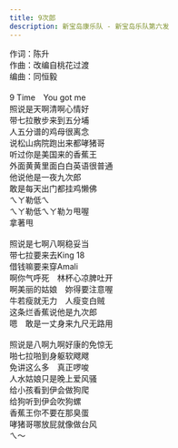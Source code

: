 ```yaml
---
title: 9次郎
description: 新宝岛康乐队 - 新宝岛乐队第六发
---
```


作词：陈升<br />作曲：改编自桃花过渡<br />编曲：同恒毅<br /><br />9 Time　You got me<br />照说是天啊清啊心情好<br />带七拉散步来到五分埔<br />人五分谱的鸡母很离念<br />说松山病院跑出来都哮猪哥<br />听过你是美国来的香蕉王<br />外面黄黄里面白白英语很普通<br />他说他是一夜九次郎<br />敢是每天出门都挂鸡懒佛<br />ㄟㄚ勒低ㄟ<br />ㄟㄚ勒低ㄟㄚ勒ㄉ甩喔<br />拿著甩<br /><br />照说是七啊八啊稳妥当<br />带七拉要来去King 18<br />借钱嘛要来穿Amali<br />啊你气呼死　林杯心凉脾吐开<br />啊美丽的姑娘　妳得要注意喔<br />牛若瘦就无力　人瘦变白贼<br />这条烂香蕉说他是九次郎<br />嗯　敢是一丈身来九尺无路用<br /><br />照说是八啊九啊好康的免惊无<br />啪七拉啪到身躯软飕飕<br />免讲这么多　真正啰唆<br />人水姑娘只是晚上爱风骚<br />给小孩看到伊会做狗爬<br />给狗听到伊会吹狗螺<br />香蕉王你不要在那臭蛋<br />哮猪哥哪放屁就像做台风<br />ㄟ～